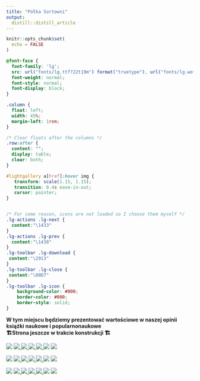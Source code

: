 ```yaml
---
title: "Półka Sortowni"
output:
  distill::distill_article
---
```


```r
knitr::opts_chunk$set(
  echo = FALSE
)
```

<head>

<link type="text/css" rel="stylesheet" href="https://cdnjs.cloudflare.com/ajax/libs/lightgallery/1.6.0/css/lightgallery.min.css" /> 
<script src="https://cdnjs.cloudflare.com/ajax/libs/lightgallery-js/1.4.1-beta.0/js/lightgallery.min.js"></script>

<!-- lightgallery plugins -->
<script src="https://cdnjs.cloudflare.com/ajax/libs/lg-fullscreen/1.2.1/lg-fullscreen.min.js"></script>
<script src="https://cdnjs.cloudflare.com/ajax/libs/lg-thumbnail/1.2.1/lg-thumbnail.min.js"></script>

<link rel="stylesheet" href="https://cdnjs.cloudflare.com/ajax/libs/lg-icon/1.0.0/lg-icon.min.css" />


</head>




```css
@font-face {
  font-family: 'lg';
  src: url("fonts/lg.ttf?22t19m") format("truetype"), url("fonts/lg.woff?22t19m") format("woff"), url("fonts/lg.svg?22t19m#lg") format("svg");
  font-weight: normal;
  font-style: normal;
  font-display: block;
}

.column {
  float: left;
  width: 45%;
  margin-left: 1rem;
}

/* Clear floats after the columns */
.row:after {
  content: "";
  display: table;
  clear: both;
}

#lightgallery a[href]:hover img {
   transform: scale(1.15, 1.15);
   transition: 0.4s ease-in-out;
   cursor: pointer;
}


/* For some reason, icons are not loaded so I choose them myself */
.lg-actions .lg-next {
  content:"\1433"
}
.lg-actions .lg-prev {
  content:"\1438"
}
.lg-toolbar .lg-download {
 content:"\2913"
}
.lg-toolbar .lg-close {
 content:"\00D7"
}
.lg-toolbar .lg-icon {
	background-color: #000;
	border-color: #000;
	border-style: solid;
}
```

**W tym miejscu będziemy prezentować wartościowe w naszej opinii książki naukowe i popularnonaukowe**<br>
**🏗️Strona jeszcze w trakcie konstrukcji 🏗️**

<div class="row" id="lightgallery">
  <a>
    <img src="_gallery/img/margines_transparent.png" />
  </a>
  <a href="_gallery/shelf/przykład/przykład.html">
    <img src="_gallery/img/small_twoj-mozg-plata-ci-figle.png" />
  </a>
  <a href="_gallery/img/twoj-mozg-plata-ci-figle-b-iext133274568.png">
    <img src="_gallery/img/small_lingwistykadyskursu.png" />
  </a>
  <a href="_gallery/img/twoj-mozg-plata-ci-figle-b-iext133274568.png">
    <img src="_gallery/img/small_wyobraz.png" />
  </a>
  <a href="_gallery/img/twoj-mozg-plata-ci-figle-b-iext133274568.png">
    <img src="_gallery/img/small_ludobojstwo.png" />
  </a>
  <a>
    <img src="_gallery/img/margines_transparent.png" />
  </a>
   <a>
    <img src="_gallery/img/shell.png" />
  </a>
</div>

<div class="row" id="lightgallery">
  <a>
    <img src="_gallery/img/margines_transparent.png" />
  </a>
  <a href="_gallery/shelf/przykład/przykład.html">
    <img src="_gallery/img/small_walczprotestuj.png" />
  </a>
  <a href="_gallery/img/twoj-mozg-plata-ci-figle-b-iext133274568.png">
    <img src="_gallery/img/small_dziejeczlowieka.png" />
  </a>
  <a href="_gallery/img/twoj-mozg-plata-ci-figle-b-iext133274568.png">
    <img src="_gallery/img/small_powrotdoreims.png" />
  </a>
  <a href="_gallery/img/twoj-mozg-plata-ci-figle-b-iext133274568.png">
    <img src="_gallery/img/small_radykalnemiasta.png" />
  </a>
  <a>
    <img src="_gallery/img/margines_transparent.png" />
  </a>
   <a>
    <img src="_gallery/img/shell.png" />
  </a>
</div>

<div class="row" id="lightgallery">
  <a>
    <img src="_gallery/img/margines_transparent.png" />
  </a>
  <a href="_gallery/shelf/przykład/przykład.html">
    <img src="_gallery/img/small_cyfrodziewczyny.png" />
  </a>
  <a href="_gallery/img/twoj-mozg-plata-ci-figle-b-iext133274568.png">
    <img src="_gallery/img/small_wszystkodlazmarlych.png" />
  </a>
  <a href="_gallery/img/twoj-mozg-plata-ci-figle-b-iext133274568.png">
    <img src="_gallery/img/small_topolskihistoriapolski.png" />
  </a>
  <a href="_gallery/img/twoj-mozg-plata-ci-figle-b-iext133274568.png">
    <img src="_gallery/img/small_lifeofelements.png" />
  </a>
  <a>
    <img src="_gallery/img/margines_transparent.png" />
  </a>
   <a>
    <img src="_gallery/img/shell.png" />
  </a>
</div>




<script type="text/javascript">
    document.addEventListener('DOMContentLoaded', function() {
        const lightgallery = document.getElementById('lightgallery');
        lightgallery.addEventListener('click', function(event) {
            if (event.target.tagName === 'IMG') {
                event.preventDefault(); // Prevent the default behavior (displaying the image)
                const link = event.target.parentNode.getAttribute('href');
                if (link) {
                    window.location.href = link; // Redirect to the specified URL
                }
            }
        });
    });
</script>


<script type="text/javascript">
    lightGallery(document.getElementById('lightgallery'), {
        selector: 'a[href]'
    });
</script>
